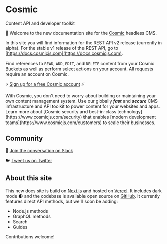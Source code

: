 
# Cosmic

<span className="text-gray-600 font-normal hidden md:inline whitespace-no-wrap">
  Content API and developer toolkit
</span>

👋 Welcome to the new documentation site for the [Cosmic](https://www.cosmicjs.com) headless CMS.

In this site you will find information for the REST API v2 release (currently in alpha). For the stable v1 release of the REST API, go to [https://docs.cosmicjs.com](https://docs.cosmicjs.com).

Find references to `READ`, `ADD`, `EDIT`, and `DELETE` content from your Cosmic Buckets as well as perform select actions on your account. All requests require an account on Cosmic.

⚡ [Sign up for a free Cosmic account](https://app.cosmicjs.com/signup) ⚡

<Callout emoji="🚀">
  With Cosmic, you don't need to worry about building or maintaining your own
  content management system. Use our globally
  <i>
    <b>fast</b>
  </i>
  and
  <i>
    <b>secure</b>
  </i>
  CMS infrastructure and API toolkit to power content for your websites and
  apps. Learn more about [Cosmic security and best-in-class
  technology](https://www.cosmicjs.com/security) that enables [modern
  development teams](https://www.cosmicjs.com/customers) to scale their
  businesses.
</Callout>

## Community

💬 [Join the conversation on Slack](https://cosmicslack.herokuapp.com/)

🐦 [Tweet us on Twitter](https://twitter.com/cosmicjs)

## About this site

This new docs site is build on [Next.js](https://nextjs.org/) and hosted on [Vercel](https://vercel.com/). It includes dark mode 🌒 and the codebase is available open source on [GitHub](https://github.com/cosmicjs/cosmic-docs). It currently features direct API methods, but we'll soon be adding:

- Node.js methods
- GraphQL methods
- Search
- Guides

Contributions welcome!
